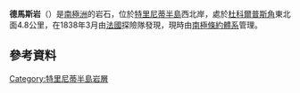 {{coord|63|35|S|058|03|W|display=title}}

'''德馬斯岩'''（{{lang-en|De Mas Rocks}}）是[[南極洲|南極洲]]的岩石，位於[[特里尼蒂半島|特里尼蒂半島]]西北岸，處於[[杜科爾普斯角|杜科爾普斯角]]東北面4.8公里，在1838年3月由[[法國|法國]]探險隊發現，現時由[[南極條約體系|南極條約體系]]管理。

==參考資料==
{{usgs-gazetteer}}

{{DEFAULTSORT:De Mas Rocks}}
[[Category:特里尼蒂半島岩層|Category:特里尼蒂半島岩層]]


{{TrinityPeninsula-geo-stub}}